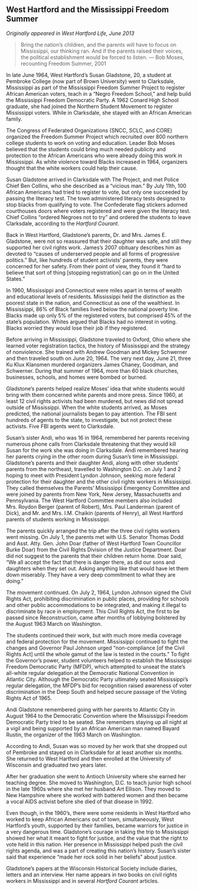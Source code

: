 ## West Hartford and the Mississippi Freedom Summer {-}

*Originally appeared in West Hartford Life, June 2013*

> Bring the nation’s children, and the parents will have to focus on Mississippi, our thinking ran. And if the parents raised their voices, the political establishment would be forced to listen.
> --- Bob Moses, recounting Freedom Summer, 2001

In late June 1964, West Hartford’s Susan Gladstone, 20, a student at Pembroke College (now part of Brown University) went to Clarksdale, Mississippi as part of the Mississippi Freedom Summer Project to register African American voters, teach in a “Negro Freedom School,” and help build the Mississippi Freedom Democratic Party. A 1962 Conard High School graduate, she had joined the Northern Student Movement to register Mississippi voters. While in Clarksdale, she stayed with an African American family.

The Congress of Federated Organizations (SNCC, SCLC, and CORE) organized the Freedom Summer Project which recruited over 800 northern college students to work on voting and education. Leader Bob Moses believed that the students could bring much needed publicity and protection to the African Americans who were already doing this work in Mississippi. As white violence toward Blacks increased in 1964, organizers thought that the white workers could help their cause.

Susan Gladstone arrived in Clarksdale with The Project, and met Police Chief Ben Collins, who she described as a “vicious man.” By July 11th, 100 African Americans had tried to register to vote, but only one succeeded by passing the literacy test. The town administered literacy tests designed to stop blacks from qualifying to vote. The Confederate flag stickers adorned courthouses doors where voters registered and were given the literacy test. Chief Collins “ordered Negroes not to try” and ordered the students to leave Clarksdale, according to the *Hartford Courant*.

Back in West Hartford, Gladstone’s parents, Dr. and Mrs. James E. Gladstone, were not so reassured that their daughter was safe, and still they supported her civil rights work. James’s 2007 obituary describes him as devoted to “causes of underserved people and all forms of progressive politics.” But, like hundreds of student activists’ parents, they were concerned for her safety. From their point of view, they found it “hard to believe that sort of thing [stopping registration] can go on in the United States.”

In 1960, Mississippi and Connecticut were miles apart in terms of wealth and educational levels of residents. Mississippi held the distinction as the poorest state in the nation, and Connecticut as one of the wealthiest. In Mississippi, 86% of Black families lived below the national poverty line. Blacks made up only 5% of the registered voters, but comprised 45% of the state’s population. Whites argued that Blacks had no interest in voting. Blacks worried they would lose their job if they registered.

Before arriving in Mississippi, Gladstone traveled to Oxford, Ohio where she learned voter registration tactics, the history of Mississippi and the strategy of nonviolence. She trained with Andrew Goodman and Mickey Schwerner and then traveled south on June 20, 1964. The very next day, June 21, three Ku Klux Klansmen murdered organizers James Chaney, Goodman, and Schwerner. During that summer of 1964, more than 60 black churches, businesses, schools, and homes were bombed or burned.

Gladstone’s parents helped realize Moses’ idea that white students would bring with them concerned white parents and more press. Since 1960, at least 12 civil rights activists had been murdered, but news did not spread outside of Mississippi. When the white students arrived, as Moses predicted, the national journalists began to pay attention. The FBI sent hundreds of agents to the state, to investigate, but not protect these activists. Five FBI agents went to Clarksdale.

Susan’s sister Andi, who was 16 in 1964, remembered her parents receiving numerous phone calls from Clarksdale threatening that they would kill Susan for the work she was doing in Clarksdale. Andi remembered hearing her parents crying in the other room during Susan’s time in Mississippi. Gladstone’s parents and their daughter Andi, along with other students’ parents from the northeast, travelled to Washington D.C. on July 1 and 2 hoping to meet with President Lyndon Johnson, seeking more federal protection for their daughter and the other civil rights workers in Mississippi. They called themselves the Parents' Mississippi Emergency Committee and were joined by parents from New York, New Jersey, Massachusetts and Pennsylvania. The West Hartford Committee members also included Mrs. Roydon Berger (parent of Robert), Mrs. Paul Landerman (parent of Dick), and Mr. and Mrs. I.M. Chaikin (parents of Henry), all West Hartford parents of students working in Mississippi.

The parents quickly arranged the trip after the three civil rights workers went missing. On July 1, the parents met with U.S. Senator Thomas Dodd and Asst. Atty. Gen. John Doar (father of West Hartford Town Councillor Burke Doar) from the Civil Rights Division of the Justice Department. Doar did not suggest to the parents that their children return home. Doar said, “We all accept the fact that there is danger there, as did our sons and daughters when they set out. Asking anything like that would have let them down miserably. They have a very deep commitment to what they are doing.”

The movement continued. On July 2, 1964, Lyndon Johnson signed the Civil Rights Act, prohibiting discrimination in public places, providing for schools and other public accommodations to be integrated, and making it illegal to discriminate by race in employment. This Civil Rights Act, the first to be passed since Reconstruction, came after months of lobbying bolstered by the August 1963 March on Washington.

The students continued their work, but with much more media coverage and federal protection for the movement. Mississippi continued to fight the changes and Governor Paul Johnson urged “non-compliance [of the Civil Rights Act] until the whole gamut of the law is tested in the courts.” To fight the Governor’s power, student volunteers helped to establish the Mississippi Freedom Democratic Party (MFDP), which attempted to unseat the state's all-white regular delegation at the Democratic National Convention in Atlantic City. Although the Democratic Party ultimately seated Mississippi's regular delegation, the MFDP's bid for recognition raised awareness of voter discrimination in the Deep South and helped secure passage of the Voting Rights Act of 1965.

Andi Gladstone remembered going with her parents to Atlantic City in August 1964 to the Democratic Convention where the Mississippi Freedom Democratic Party tried to be seated. She remembers staying up all night at a vigil and being supported by an African American man named Bayard Rustin, the organizer of the 1963 March on Washington.

According to Andi, Susan was so moved by her work that she dropped out of Pembroke and stayed on in Clarksdale for at least another six months. She returned to West Hartford and then enrolled at the University of Wisconsin and graduated two years later.

After her graduation she went to Antioch University where she earned her teaching degree. She moved to Washington, D.C. to teach junior high school in the late 1960s where she met her husband Art Ellison. They moved to New Hampshire where she worked with battered women and then became a vocal AIDS activist before she died of that disease in 1992.

Even though, in the 1960’s, there were some residents in West Hartford who worked to keep African Americans out of town, simultaneously, West Hartford’s youth, supported by their families, became warriors for justice in a very dangerous time. Gladstone’s courage in taking the trip to Mississippi showed her what it meant to fight for justice, and the value that the right to vote held in this nation. Her presence in Mississippi helped push the civil rights agenda, and was a part of creating this nation’s history. Susan’s sister said that experience “made her rock solid in her beliefs” about justice.

Gladstone’s papers at the Wisconsin Historical Society include diaries, letters and an interview. Her name appears in two books on civil rights workers in Mississippi and in several *Hartford Courant* articles.
